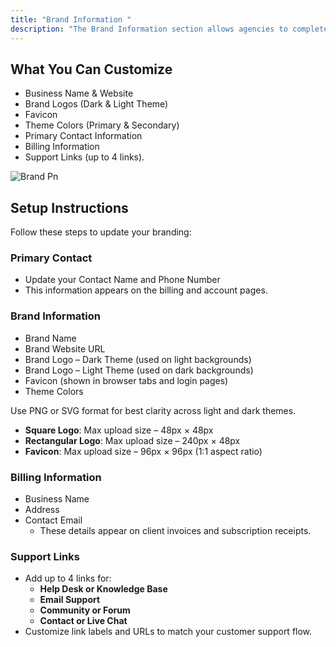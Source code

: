 ```yaml
---
title: "Brand Information "
description: "The Brand Information section allows agencies to completely personalize the platform, ensuring your clients interact with a solution that looks and feels like your own product. You can customize your logo, colors, contact details, support links, and billing information — all under your agency’s identity."
---
```


## **What You Can Customize**

- Business Name & Website
- Brand Logos (Dark & Light Theme)
- Favicon
- Theme Colors (Primary & Secondary)
- Primary Contact Information
- Billing Information
- Support Links (up to 4 links).

![Brand Pn](/images/Brand.png)

## **Setup Instructions**

Follow these steps to update your branding:

### **Primary Contact**

- Update your Contact Name and Phone Number
- This information appears on the billing and account pages.

### **Brand Information**

- Brand Name
- Brand Website URL
- Brand Logo – Dark Theme (used on light backgrounds)
- Brand Logo – Light Theme (used on dark backgrounds)
- Favicon (shown in browser tabs and login pages)
- Theme Colors

<Note>
  Use PNG or SVG format for best clarity across light and dark themes.

  - **Square Logo**: Max upload size – 48px × 48px
  - **Rectangular Logo**: Max upload size – 240px × 48px
  - **Favicon**: Max upload size – 96px × 96px (1:1 aspect ratio)
</Note>

### **Billing Information**

- Business Name
- Address
- Contact Email
  - These details appear on client invoices and subscription receipts.

### **Support Links**

- Add up to 4 links for:
  - **Help Desk or Knowledge Base**
  - **Email Support**
  - **Community or Forum**
  - **Contact or Live Chat**
- Customize link labels and URLs to match your customer support flow.